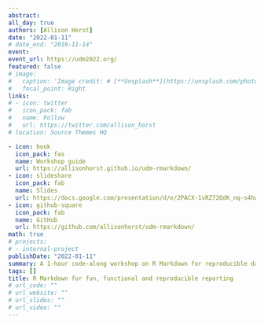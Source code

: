 ```yaml
---
abstract:  
all_day: true
authors: [Allison Horst]
date: "2022-01-11"
# date_end: "2019-11-14"
event: 
event_url: https://udm2022.org/
featured: false
# image: 
#   caption: 'Image credit: # [**Unsplash**](https://unsplash.com/photos/bzdhc5b3Bxs)'
#   focal_point: Right
links:
# - icon: twitter
#   icon_pack: fab
#   name: Follow
#   url: https://twitter.com/allison_horst
# location: Source Themes HQ

- icon: book
  icon_pack: fas
  name: Workshop guide
  url: https://allisonhorst.github.io/udm-rmarkdown/
- icon: slideshare
  icon_pack: fab
  name: Slides
  url: https://docs.google.com/presentation/d/e/2PACX-1vRZ72QdK_nq-s4hwjLYCgUmDVWMxdAx_WwD6Equ9SgCmjvhmuiw6M4XbqzCqmqKVRIeaUrO1BGGU-q6/pub?start=false&loop=false&delayms=3000
- icon: github-square
  icon_pack: fab
  name: GitHub
  url: https://github.com/allisonhorst/udm-rmarkdown/
math: true
# projects:
# - internal-project
publishDate: "2022-01-11"
summary: A 1-hour code-along workshop on R Markdown for reproducible data science and reporting for the 2022 Urban Drainage Modeling Conference, hosted by SCCWRP
tags: []
title: R Markdown for fun, functional and reproducible reporting
# url_code: ""
# url_website: ""
# url_slides: ""
# url_video: ""
---
```

